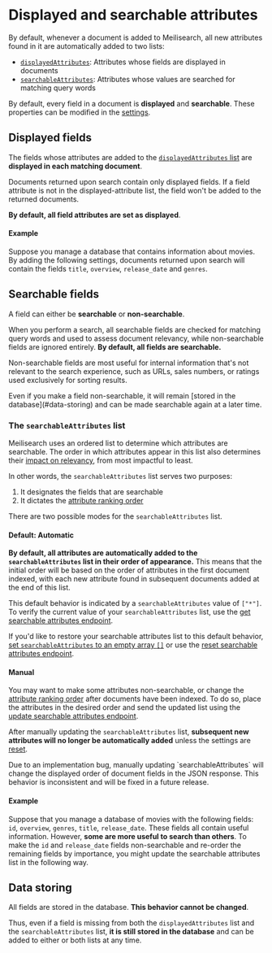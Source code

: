 # Displayed and searchable attributes

By default, whenever a document is added to Meilisearch, all new attributes found in it are automatically added to two lists:

- [`displayedAttributes`](/learn/index_settings/displayed_searchable_attributes#displayed-fields): Attributes whose fields are displayed in documents
- [`searchableAttributes`](/learn/index_settings/displayed_searchable_attributes#the-searchableattributes-list): Attributes whose values are searched for matching query words

By default, every field in a document is **displayed** and **searchable**. These properties can be modified in the [settings](/reference/api/settings).

## Displayed fields

The fields whose attributes are added to the [`displayedAttributes` list](/reference/api/settings#displayed-attributes) are **displayed in each matching document**.

Documents returned upon search contain only displayed fields. If a field attribute is not in the displayed-attribute list, the field won't be added to the returned documents.

**By default, all field attributes are set as displayed**.

#### Example

Suppose you manage a database that contains information about movies. By adding the following settings, documents returned upon search will contain the fields `title`, `overview`, `release_date` and `genres`.

<CodeSamples id="field_properties_guide_displayed_1" />

## Searchable fields

A field can either be **searchable** or **non-searchable**.

When you perform a search, all searchable fields are checked for matching query words and used to assess document relevancy, while non-searchable fields are ignored entirely. **By default, all fields are searchable.**

Non-searchable fields are most useful for internal information that's not relevant to the search experience, such as URLs, sales numbers, or ratings used exclusively for sorting results.

<Capsule intent="tip">
Even if you make a field non-searchable, it will remain [stored in the database](#data-storing) and can be made searchable again at a later time.
</Capsule>

### The `searchableAttributes` list

Meilisearch uses an ordered list to determine which attributes are searchable. The order in which attributes appear in this list also determines their [impact on relevancy](/learn/core_concepts/relevancy#attribute-ranking-order), from most impactful to least.

In other words, the `searchableAttributes` list serves two purposes:

1. It designates the fields that are searchable
2. It dictates the [attribute ranking order](/learn/core_concepts/relevancy#attribute-ranking-order)

There are two possible modes for the `searchableAttributes` list.

#### Default: Automatic

**By default, all attributes are automatically added to the `searchableAttributes` list in their order of appearance.** This means that the initial order will be based on the order of attributes in the first document indexed, with each new attribute found in subsequent documents added at the end of this list.

This default behavior is indicated by a `searchableAttributes` value of `["*"]`. To verify the current value of your `searchableAttributes` list, use the [get searchable attributes endpoint](/reference/api/settings#get-searchable-attributes).

If you'd like to restore your searchable attributes list to this default behavior, [set `searchableAttributes` to an empty array `[]`](/reference/api/settings#update-searchable-attributes) or use the [reset searchable attributes endpoint](/reference/api/settings#reset-searchable-attributes).

#### Manual

You may want to make some attributes non-searchable, or change the [attribute ranking order](/learn/core_concepts/relevancy#attribute-ranking-order) after documents have been indexed. To do so, place the attributes in the desired order and send the updated list using the [update searchable attributes endpoint](/reference/api/settings#update-searchable-attributes).

After manually updating the `searchableAttributes` list, **subsequent new attributes will no longer be automatically added** unless the settings are [reset](/reference/api/settings#reset-searchable-attributes).

<Capsule intent="warning">
Due to an implementation bug, manually updating `searchableAttributes` will change the displayed order of document fields in the JSON response. This behavior is inconsistent and will be fixed in a future release.
</Capsule>

#### Example

Suppose that you manage a database of movies with the following fields: `id`, `overview`, `genres`, `title`, `release_date`. These fields all contain useful information. However, **some are more useful to search than others**. To make the `id` and `release_date` fields non-searchable and re-order the remaining fields by importance, you might update the searchable attributes list in the following way.

<CodeSamples id="field_properties_guide_searchable_1" />

## Data storing

All fields are stored in the database. **This behavior cannot be changed**.

Thus, even if a field is missing from both the `displayedAttributes` list and the `searchableAttributes` list, **it is still stored in the database** and can be added to either or both lists at any time.
